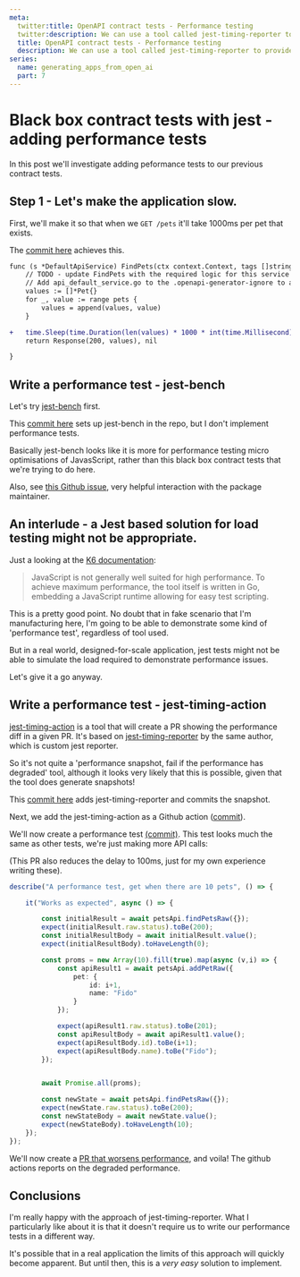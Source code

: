 ```yaml
---
meta:
  twitter:title: OpenAPI contract tests - Performance testing
  twitter:description: We can use a tool called jest-timing-reporter to provide a performance diff in our pull request
  title: OpenAPI contract tests - Performance testing
  description: We can use a tool called jest-timing-reporter to provide a performance diff in our pull request
series: 
  name: generating_apps_from_open_ai
  part: 7
---
```




# Black box contract tests with jest - adding performance tests

In this post we'll investigate adding peformance tests to our previous contract tests. 

## Step 1 - Let's make the application slow. 

First, we'll make it so that when we `GET /pets` it'll take 1000ms per pet that exists. 

The [commit here](https://github.com/dwjohnston/open-api-go-and-typescript/pull/6/commits/56088855b0bfaa2a2756f2efa50ae1ab36fa8507) achieves this. 

```diff
func (s *DefaultApiService) FindPets(ctx context.Context, tags []string, limit int32) (ImplResponse, error) {
	// TODO - update FindPets with the required logic for this service method.
	// Add api_default_service.go to the .openapi-generator-ignore to avoid overwriting this service implementation when updating open api generation.
	values := []*Pet{}
	for _, value := range pets {
		values = append(values, value)
	}

+	time.Sleep(time.Duration(len(values) * 1000 * int(time.Millisecond)))
	return Response(200, values), nil

}
```



## Write a performance test - jest-bench

Let's try [jest-bench](https://github.com/pckhoi/jest-bench) first. 

This [commit here](https://github.com/dwjohnston/open-api-go-and-typescript/commit/a97f0e7515282aeab359c201a221013bc50b6905) sets up jest-bench in the repo, but I don't implement performance tests. 

Basically jest-bench looks like it is more for performance testing micro optimisations of JavasScript, rather than this black box contract tests that we're trying to do here.

Also, see [this Github issue](https://github.com/pckhoi/jest-bench/issues/16), very helpful interaction with the package maintainer. 

## An interlude - a Jest based solution for load testing might not be appropriate. 

Just a looking at the [K6 documentation](https://k6.io/docs/#what-k6-does-not): 

>JavaScript is not generally well suited for high performance. To achieve maximum performance, the tool itself is written in Go, embedding a JavaScript runtime allowing for easy test scripting.

This is a pretty good point. No doubt that in fake scenario that I'm manufacturing here, I'm going to be able to demonstrate some kind of 'performance test', regardless of tool used. 

But in a real world, designed-for-scale application, jest tests might not be able to simulate the load required to demonstrate performance issues. 

Let's give it a go anyway. 

## Write a performance test - jest-timing-action

[jest-timing-action](https://github.com/javierfernandes/jest-timing-action) is a tool that will create a PR showing the performance diff in a given PR. It's based on [jest-timing-reporter](https://github.com/javierfernandes/jest-timing-reporter) by the same author, which is custom jest reporter.

So it's not quite a 'performance snapshot, fail if the performance has degraded' tool, although it looks very likely that this is possible, given that the tool does generate snapshots!

This [commit here](https://github.com/dwjohnston/open-api-go-and-typescript/pull/7/commits/073eabfa186048e02ca1b6c09529bd8ef9e0fb89) adds jest-timing-reporter and commits the snapshot. 

Next, we add the jest-timing-action as a Github action ([commit](https://github.com/dwjohnston/open-api-go-and-typescript/commit/6a5aae68dab98008870156a42cbfd26b4c960142)).

We'll now create a performance test [(commit)](https://github.com/dwjohnston/open-api-go-and-typescript/pull/9/commits/6ef49c5fbc5d6cf2e1a2a387a7cbea08eb3c4a83). This test looks much the same as other tests, we're just making more API calls: 

(This PR also reduces the delay to 100ms, just for my own experience writing these).

```typescript
describe("A performance test, get when there are 10 pets", () => {

    it("Works as expected", async () => {

        const initialResult = await petsApi.findPetsRaw({});
        expect(initialResult.raw.status).toBe(200);
        const initialResultBody = await initialResult.value();
        expect(initialResultBody).toHaveLength(0);

        const proms = new Array(10).fill(true).map(async (v,i) => {
            const apiResult1 = await petsApi.addPetRaw({
                pet: {
                    id: i+1,
                    name: "Fido"
                }
            });

            expect(apiResult1.raw.status).toBe(201);
            const apiResultBody = await apiResult1.value();
            expect(apiResultBody.id).toBe(i+1);
            expect(apiResultBody.name).toBe("Fido");
        }); 


        await Promise.all(proms); 

        const newState = await petsApi.findPetsRaw({});
        expect(newState.raw.status).toBe(200);
        const newStateBody = await newState.value();
        expect(newStateBody).toHaveLength(10);
    }); 
}); 
```

We'll now create a [PR that worsens performance](https://github.com/dwjohnston/open-api-go-and-typescript/pull/10), and voila! The github actions reports on the degraded performance. 

## Conclusions 

I'm really happy with the approach of jest-timing-reporter. What I particularly like about it is that it doesn't require us to write our performance tests in a different way.

It's possible that in a real application the limits of this approach will quickly become apparent. But until then, this is a _very easy_ solution to implement. 






